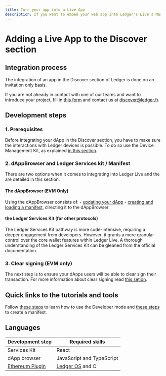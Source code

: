 ```yaml
---
title: Turn your app into a Live App
description: If you want to embed your web app into Ledger's Live's Market place, also known as our Discover section, you've come to the right place. 
---
```


# Adding a Live App to the Discover section

## Integration process

The integration of an app in the Discover section of Ledger is done on an invitation only basis.

If you are not already in contact with one of our teams and want to introduce your project, fill in [this form](https://docs.google.com/forms/d/e/1FAIpQLSd2e4BAfuZJOUYKhqcxMvMGNY12ShZ-UG5Lu0Se8AIVdlu2lA/viewform) and contact us at discover@ledger.fr.

## Development steps

### 1. Prerequisites

Before integrating your dApp in the Discover section, you have to make sure the interactions with Ledger devices is possible. To do so use the Device Management Kit, as explained [in this section](../../device-interaction/getting-started).

### 2. dAppBrowser and Ledger Services kit / Manifest

There are two options when it comes to integrating into Ledger Live and the are detailed in this section.

#### **The dAppBrowser (EVM Only)**

Using the dAppBrowser consists of:
	- [updating your dApp](./integration/dapp-browser/dapp-customisation)
	- [creating and loading a manifest](./integration/dapp-browser/manifest), directing it to the dAppBrowser

#### **the Ledger Services Kit (for other protocols)**

The Ledger Services Kit pathway is more code-intensive, requiring a deeper engagement from developers. However, it grants a more granular control over the core wallet features within Ledger Live. A thorough understanding of the Ledger Services Kit can be gleaned from the official documentation.  

### 3. Clear signing (EVM only)

The next step is to ensure your dApps users will be able to clear sign their transaction. For more information about clear signing read [this setion](../../clear-signing/getting-started).

## Quick links to the tutorials and tools

Follow [these steps](./references/developer-mode) to learn how to use the Developer mode and [these steps](./beginner/live-app) to create a manifest.

## Languages


|  Development step               |  Required skills           |
|---------------------------------|----------------------------|
| Services Kit                    |  React                     | 
| dApp browser                    |  JavaScript and TypeScript |
| [Ethereum Plugin](../../device-app/integration/how-to/plugin)| [Ledger OS](../../device-app/explanation/ledger-os/introduction) and C |



